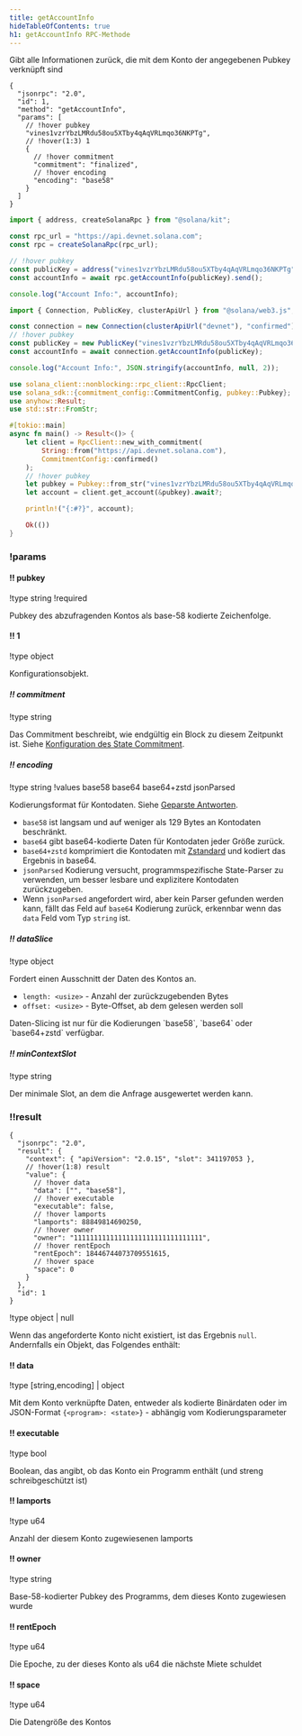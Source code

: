 ```yaml
---
title: getAccountInfo
hideTableOfContents: true
h1: getAccountInfo RPC-Methode
---
```


Gibt alle Informationen zurück, die mit dem Konto der angegebenen Pubkey
verknüpft sind

<APIMethod>

```jsonc !!request curl
{
  "jsonrpc": "2.0",
  "id": 1,
  "method": "getAccountInfo",
  "params": [
    // !hover pubkey
    "vines1vzrYbzLMRdu58ou5XTby4qAqVRLmqo36NKPTg",
    // !hover(1:3) 1
    {
      // !hover commitment
      "commitment": "finalized",
      // !hover encoding
      "encoding": "base58"
    }
  ]
}
```

```ts !!request title="Kit"
import { address, createSolanaRpc } from "@solana/kit";

const rpc_url = "https://api.devnet.solana.com";
const rpc = createSolanaRpc(rpc_url);

// !hover pubkey
const publicKey = address("vines1vzrYbzLMRdu58ou5XTby4qAqVRLmqo36NKPTg");
const accountInfo = await rpc.getAccountInfo(publicKey).send();

console.log("Account Info:", accountInfo);
```

```ts !!request title="web3.js"
import { Connection, PublicKey, clusterApiUrl } from "@solana/web3.js";

const connection = new Connection(clusterApiUrl("devnet"), "confirmed");
// !hover pubkey
const publicKey = new PublicKey("vines1vzrYbzLMRdu58ou5XTby4qAqVRLmqo36NKPTg");
const accountInfo = await connection.getAccountInfo(publicKey);

console.log("Account Info:", JSON.stringify(accountInfo, null, 2));
```

```rs !!request title="Rust"
use solana_client::nonblocking::rpc_client::RpcClient;
use solana_sdk::{commitment_config::CommitmentConfig, pubkey::Pubkey};
use anyhow::Result;
use std::str::FromStr;

#[tokio::main]
async fn main() -> Result<()> {
    let client = RpcClient::new_with_commitment(
        String::from("https://api.devnet.solana.com"),
        CommitmentConfig::confirmed()
    );
    // !hover pubkey
    let pubkey = Pubkey::from_str("vines1vzrYbzLMRdu58ou5XTby4qAqVRLmqo36NKPTg")?;
    let account = client.get_account(&pubkey).await?;

    println!("{:#?}", account);

    Ok(())
}
```

### !params

#### !! pubkey

!type string
!required

Pubkey des abzufragenden Kontos als base-58 kodierte Zeichenfolge.

#### !! 1

!type object

Konfigurationsobjekt.

##### !! commitment

!type string

Das Commitment beschreibt, wie endgültig ein Block zu diesem Zeitpunkt ist.
Siehe
[Konfiguration des State Commitment](/docs/rpc#configuring-state-commitment).

##### !! encoding

!type string
!values base58 base64 base64+zstd jsonParsed

Kodierungsformat für Kontodaten. Siehe
[Geparste Antworten](/docs/rpc#parsed-responses).

- `base58` ist langsam und auf weniger als 129 Bytes an Kontodaten beschränkt.
- `base64` gibt base64-kodierte Daten für Kontodaten jeder Größe zurück.
- `base64+zstd` komprimiert die Kontodaten mit
  [Zstandard](https://facebook.github.io/zstd/) und kodiert das Ergebnis in
  base64.
- `jsonParsed` Kodierung versucht, programmspezifische State-Parser zu
  verwenden, um besser lesbare und explizitere Kontodaten zurückzugeben.
- Wenn `jsonParsed` angefordert wird, aber kein Parser gefunden werden kann,
  fällt das Feld auf `base64` Kodierung zurück, erkennbar wenn das `data` Feld
  vom Typ `string` ist.

##### !! dataSlice

!type object

Fordert einen Ausschnitt der Daten des Kontos an.

- `length: <usize>` - Anzahl der zurückzugebenden Bytes
- `offset: <usize>` - Byte-Offset, ab dem gelesen werden soll

<Callout type="info">
  Daten-Slicing ist nur für die Kodierungen `base58`, `base64` oder
  `base64+zstd` verfügbar.
</Callout>

##### !! minContextSlot

!type string

Der minimale Slot, an dem die Anfrage ausgewertet werden kann.

### !!result

```jsonc !response
{
  "jsonrpc": "2.0",
  "result": {
    "context": { "apiVersion": "2.0.15", "slot": 341197053 },
    // !hover(1:8) result
    "value": {
      // !hover data
      "data": ["", "base58"],
      // !hover executable
      "executable": false,
      // !hover lamports
      "lamports": 88849814690250,
      // !hover owner
      "owner": "11111111111111111111111111111111",
      // !hover rentEpoch
      "rentEpoch": 18446744073709551615,
      // !hover space
      "space": 0
    }
  },
  "id": 1
}
```

!type object | null

Wenn das angeforderte Konto nicht existiert, ist das Ergebnis `null`.
Andernfalls ein Objekt, das Folgendes enthält:

#### !! data

!type \[string,encoding\] | object

Mit dem Konto verknüpfte Daten, entweder als kodierte Binärdaten oder im
JSON-Format `{<program>: <state>}` - abhängig vom Kodierungsparameter

#### !! executable

!type bool

Boolean, das angibt, ob das Konto ein Programm enthält (und streng
schreibgeschützt ist)

#### !! lamports

!type u64

Anzahl der diesem Konto zugewiesenen lamports

#### !! owner

!type string

Base-58-kodierter Pubkey des Programms, dem dieses Konto zugewiesen wurde

#### !! rentEpoch

!type u64

Die Epoche, zu der dieses Konto als u64 die nächste Miete schuldet

#### !! space

!type u64

Die Datengröße des Kontos

</APIMethod>

